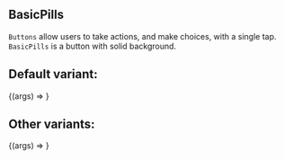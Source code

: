 

<Meta title="Core/BasicPills" component={Pills} />

## BasicPills

`Buttons` allow users to take actions, and make choices, with a single tap.
`BasicPills` is a button with solid background.

## Default variant:

<Canvas>
  <Story name="Default" args={{ label: "Basic Pill" }}>
    {(args) => <Pills {...args} />}
  </Story>
</Canvas>

## Other variants:

<Canvas>
  <Story name="Selected" args={{ variant: "selected", label: "Basic Pill" }}>
    {(args) => <Pills {...args} />}
  </Story>
</Canvas>

<ArgsTable of={Pills} />
